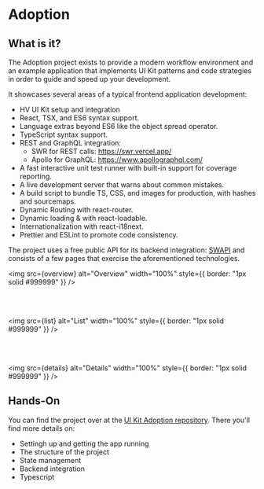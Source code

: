 
<Meta title="Introduction/Adoption" />

# Adoption

## What is it?

The Adoption project exists to provide a modern workflow environment and an example
application that implements UI Kit patterns and code strategies in order to guide and
speed up your development.

It showcases several areas of a typical frontend application development:

- HV UI Kit setup and integration
- React, TSX, and ES6 syntax support.
- Language extras beyond ES6 like the object spread operator.
- TypeScript syntax support.
- REST and GraphQL integration:
  - SWR for REST calls: https://swr.vercel.app/
  - Apollo for GraphQL: https://www.apollographql.com/
- A fast interactive unit test runner with built-in support for coverage reporting.
- A live development server that warns about common mistakes.
- A build script to bundle TS, CSS, and images for production, with hashes and sourcemaps.
- Dynamic Routing with react-router.
- Dynamic loading & with react-loadable.
- Internationalization with react-i18next.
- Prettier and ESLint to promote code consistency.

The project uses a free public API for its backend integration: [SWAPI](https://swapi.dev/)
and consists of a few pages that exercise the aforementioned technologies.

<img src={overview} alt="Overview" width="100%" style={{ border: "1px solid #999999" }} />

<br />
<br />

<img src={list} alt="List" width="100%" style={{ border: "1px solid #999999" }} />

<br />
<br />

<img src={details} alt="Details" width="100%" style={{ border: "1px solid #999999" }} />

## Hands-On

You can find the project over at the [UI Kit Adoption repository](https://github.com/lumada-design/hv-uikit-adoption).
There you'll find more details on:

- Settingh up and getting the app running
- The structure of the project
- State management
- Backend integration
- Typescript
